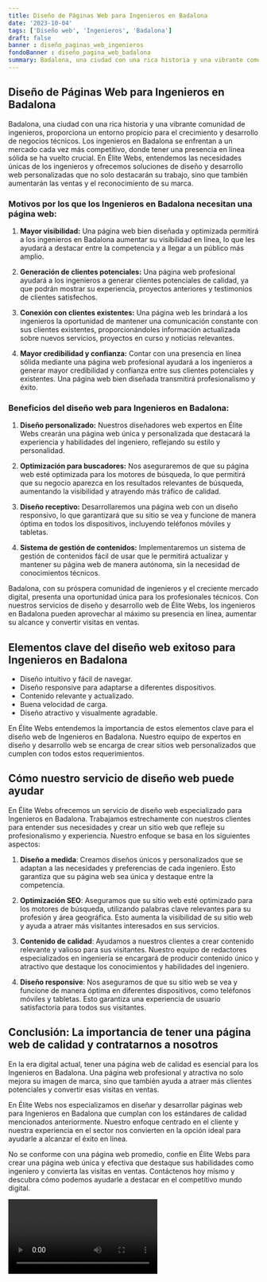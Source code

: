 ```yaml
---
title: Diseño de Páginas Web para Ingenieros en Badalona
date: '2023-10-04'
tags: ['Diseño web', 'Ingenieros', 'Badalona']
draft: false
banner : diseño_paginas_web_ingenieros
fondoBanner : diseño_pagina_web_badalona
summary: Badalona, una ciudad con una rica historia y una vibrante comunidad de ingenieros, proporciona un entorno propicio para el crecimiento y desarrollo de negocios técnicos. Los ingenieros en Badalona se enfrentan a un mercado cada vez más competitivo, donde tener una presencia en línea sólida se ha vuelto crucial. En Élite Webs, entendemos las necesidades únicas de los ingenieros y ofrecemos soluciones de diseño y desarrollo web personalizadas que no solo destacarán su trabajo, sino que también aumentarán las ventas y el reconocimiento de su marca. 
---
```


## Diseño de Páginas Web para Ingenieros en Badalona

Badalona, una ciudad con una rica historia y una vibrante comunidad de ingenieros, proporciona un entorno propicio para el crecimiento y desarrollo de negocios técnicos. Los ingenieros en Badalona se enfrentan a un mercado cada vez más competitivo, donde tener una presencia en línea sólida se ha vuelto crucial. En Élite Webs, entendemos las necesidades únicas de los ingenieros y ofrecemos soluciones de diseño y desarrollo web personalizadas que no solo destacarán su trabajo, sino que también aumentarán las ventas y el reconocimiento de su marca. 

### Motivos por los que los Ingenieros en Badalona necesitan una página web:

1. **Mayor visibilidad:** Una página web bien diseñada y optimizada permitirá a los ingenieros en Badalona aumentar su visibilidad en línea, lo que les ayudará a destacar entre la competencia y a llegar a un público más amplio.

2. **Generación de clientes potenciales:** Una página web profesional ayudará a los ingenieros a generar clientes potenciales de calidad, ya que podrán mostrar su experiencia, proyectos anteriores y testimonios de clientes satisfechos.

3. **Conexión con clientes existentes:** Una página web les brindará a los ingenieros la oportunidad de mantener una comunicación constante con sus clientes existentes, proporcionándoles información actualizada sobre nuevos servicios, proyectos en curso y noticias relevantes.

4. **Mayor credibilidad y confianza:** Contar con una presencia en línea sólida mediante una página web profesional ayudará a los ingenieros a generar mayor credibilidad y confianza entre sus clientes potenciales y existentes. Una página web bien diseñada transmitirá profesionalismo y éxito.

### Beneficios del diseño web para Ingenieros en Badalona:

1. **Diseño personalizado:** Nuestros diseñadores web expertos en Élite Webs crearán una página web única y personalizada que destacará la experiencia y habilidades del ingeniero, reflejando su estilo y personalidad.

2. **Optimización para buscadores:** Nos aseguraremos de que su página web esté optimizada para los motores de búsqueda, lo que permitirá que su negocio aparezca en los resultados relevantes de búsqueda, aumentando la visibilidad y atrayendo más tráfico de calidad.

3. **Diseño receptivo:** Desarrollaremos una página web con un diseño responsivo, lo que garantizará que su sitio se vea y funcione de manera óptima en todos los dispositivos, incluyendo teléfonos móviles y tabletas.

4. **Sistema de gestión de contenidos:** Implementaremos un sistema de gestión de contenidos fácil de usar que le permitirá actualizar y mantener su página web de manera autónoma, sin la necesidad de conocimientos técnicos.

Badalona, con su próspera comunidad de ingenieros y el creciente mercado digital, presenta una oportunidad única para los profesionales técnicos. Con nuestros servicios de diseño y desarrollo web de Élite Webs, los ingenieros en Badalona pueden aprovechar al máximo su presencia en línea, aumentar su alcance y convertir visitas en ventas.

<GifSeo />

<Cta />

## Elementos clave del diseño web exitoso para Ingenieros en Badalona

- Diseño intuitivo y fácil de navegar.
- Diseño responsive para adaptarse a diferentes dispositivos.
- Contenido relevante y actualizado.
- Buena velocidad de carga.
- Diseño atractivo y visualmente agradable.

En Élite Webs entendemos la importancia de estos elementos clave para el diseño web de Ingenieros en Badalona. Nuestro equipo de expertos en diseño y desarrollo web se encarga de crear sitios web personalizados que cumplen con todos estos requerimientos. 

## Cómo nuestro servicio de diseño web puede ayudar

En Élite Webs ofrecemos un servicio de diseño web especializado para Ingenieros en Badalona. Trabajamos estrechamente con nuestros clientes para entender sus necesidades y crear un sitio web que refleje su profesionalismo y experiencia. Nuestro enfoque se basa en los siguientes aspectos:

1. **Diseño a medida**: Creamos diseños únicos y personalizados que se adaptan a las necesidades y preferencias de cada ingeniero. Esto garantiza que su página web sea única y destaque entre la competencia.

2. **Optimización SEO**: Aseguramos que su sitio web esté optimizado para los motores de búsqueda, utilizando palabras clave relevantes para su profesión y área geográfica. Esto aumenta la visibilidad de su sitio web y ayuda a atraer más visitantes interesados en sus servicios.

3. **Contenido de calidad**: Ayudamos a nuestros clientes a crear contenido relevante y valioso para sus visitantes. Nuestro equipo de redactores especializados en ingeniería se encargará de producir contenido único y atractivo que destaque los conocimientos y habilidades del ingeniero.

4. **Diseño responsive**: Nos aseguramos de que su sitio web se vea y funcione de manera óptima en diferentes dispositivos, como teléfonos móviles y tabletas. Esto garantiza una experiencia de usuario satisfactoria para todos sus visitantes.

## Conclusión: La importancia de tener una página web de calidad y contratarnos a nosotros

En la era digital actual, tener una página web de calidad es esencial para los Ingenieros en Badalona. Una página web profesional y atractiva no solo mejora su imagen de marca, sino que también ayuda a atraer más clientes potenciales y convertir esas visitas en ventas.

En Élite Webs nos especializamos en diseñar y desarrollar páginas web para Ingenieros en Badalona que cumplan con los estándares de calidad mencionados anteriormente. Nuestro enfoque centrado en el cliente y nuestra experiencia en el sector nos convierten en la opción ideal para ayudarle a alcanzar el éxito en línea.

No se conforme con una página web promedio, confíe en Élite Webs para crear una página web única y efectiva que destaque sus habilidades como ingeniero y convierta las visitas en ventas. Contáctenos hoy mismo y descubra cómo podemos ayudarle a destacar en el competitivo mundo digital.

<Video />

<CtaBot job='Ingenieros' city='Badalona'/>

<Gmaps query='Badalona+españa+maps' />